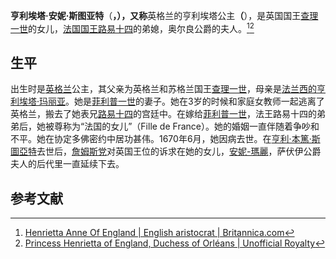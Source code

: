 {{expand english|time=2019-02-22T09:44:38+00:00}}
{{Infobox royalty|consort=yes
| name         = 英格兰的亨利埃塔公主<br>Princess Henrietta of England
| image        = Mignard, possibly after - Henrietta of England - National Portrait Gallery.jpg
| succession   = 奧爾良公爵夫人
| reign        = 1661年3月30日 — 1670年6月30日
| birth_date   = {{birth date|1644|6|16|}}
| birth_place  = {{ENG}}[[埃克塞特|埃克塞特]]
| death_date   = {{death date and age|1670|6|30|1644|6|16|mf=y}}
| death_place  = [[法蘭西王國|法蘭西王國]][[聖克盧|聖克盧]]
| burial_place = [[圣德尼圣殿|圣德尼圣殿]]
| spouse       = [[奧爾良公爵菲利普一世|菲利普一世]]
| issue        = [[瑪麗-路易絲_(奧爾良)|西班牙王后玛丽-路易丝]]<br>[[安妮-瑪麗_(奧爾良)|薩丁尼亞王后安妮-瑪麗]]
| house        = [[斯图亚特王朝|斯图亚特王朝]]
| father       = [[查理一世_(英格蘭)|查理一世]]
| mother       = [[法兰西的亨利埃塔·玛丽亚|法国的亨利埃塔]]
| religion     = [[天主教|天主教]]<br>原[[英国国教|英国国教]]
}}

'''亨利埃塔·安妮·斯图亚特'''（{{lang-en|'''Henrietta Anne Stuart}}'''，{{bd|1644年|6月16日|1670年|6月30日|catIdx=Maria}}），又称'''英格兰的亨利埃塔公主'''（{{lang-en|'''Princess Henrietta of England}}'''），是英国国王[[查理一世_(英格蘭)|查理一世]]的女儿，[[法国国王|法国国王]][[路易十四|路易十四]]的弟媳，奥尔良公爵的夫人。<ref>[https://www.britannica.com/biography/Henrietta-Anne-of-England Henrietta Anne Of England | English aristocrat | Britannica.com]</ref><ref>[http://www.unofficialroyalty.com/june-16-daily-featured-royal-date/ Princess Henrietta of England, Duchess of Orléans | Unofficial Royalty]</ref>

== 生平 ==
出生时是[[英格兰|英格兰]]公主，其父亲为英格兰和苏格兰国王[[查理一世_(英格蘭)|查理一世]]，母亲是[[法兰西的亨利埃塔·玛丽亚|法兰西的亨利埃塔·玛丽亚]]。她是[[菲利普一世_(奧爾良公爵)|菲利普一世]]的妻子。她在3岁的时候和家庭女教师一起逃离了英格兰，搬去了她表兄[[路易十四|路易十四]]的宫廷中。在嫁给[[菲利普一世_(奧爾良公爵)|菲利普一世]]，法王路易十四的弟弟后，她被尊称为“法国的女儿”（Fille de France）。她的婚姻一直伴随着争吵和不平。她在协定多佛密约中居功甚伟。1670年6月，她因病去世。在[[亨利·本篤·斯圖亞特|亨利·本篤·斯圖亞特]]去世后，[[詹姆斯党|詹姆斯党]]对英国王位的诉求在她的女儿，[[安妮-瑪麗_(奧爾良)|安妮-瑪麗]]，萨伏伊公爵夫人的后代里一直延续下去。

== 参考文献 ==
{{Reflist}}